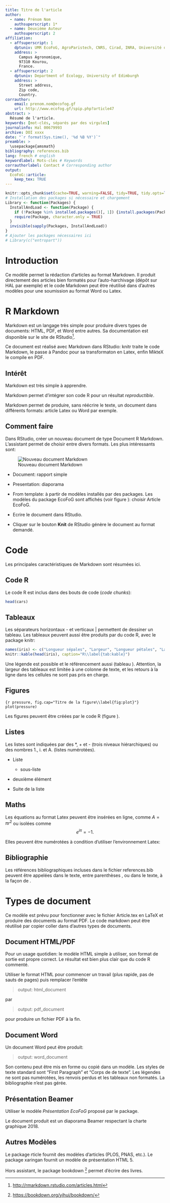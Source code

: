```yaml
---
title: Titre de l'article
author:
  - name: Prénom Nom
    authsuperscript: 1*
  - name: Deuxième Auteur
    authsuperscript: 2
affiliation:
  - affsuperscript: 1
    dptuniv: UMR EcoFoG, AgroParistech, CNRS, Cirad, INRA, Université des Antilles, Université de Guyane.
    address: >
      Campus Agronomique,
      97310 Kourou,
      France.
  - affsuperscript: 2
    dptuniv: Department of Ecology, University of Edimburgh
    address: >
      Street address,
      Zip code,
      Country.
corrauthor:
    email: prenom.nom@ecofog.gf
    url: http://www.ecofog.gf/spip.php?article47
abstract: >
  Résumé de l'article.
keywords: [mot-clés, séparés par des virgules]
journalinfo: Hal 00679993
archive: DOI xxxx
date: "`r format(Sys.time(), '%d %B %Y')`"
preamble: >
  \usepackage{amsmath}
bibliography: references.bib
lang: french # english
keywordlabel: Mots-clés # Keywords
corrauthorlabel: Contact # Corresponding author
output:
  EcoFoG::article:
    keep_tex: TRUE
---
```


<!-- Options de knitr et de R (librairies, ...) --> 

```r
knitr::opts_chunk$set(cache=TRUE, warning=FALSE, tidy=TRUE, tidy.opts=list(blank=FALSE, width.cutoff=40))
# Installation des packages si nécessaire et chargement
Library <- function(Packages) {
  InstallAndLoad <- function(Package) {
    if (!Package %in% installed.packages()[, 1]) {install.packages(Package)}
    require(Package, character.only = TRUE)
  }
  invisible(sapply(Packages, InstallAndLoad))
}
# Ajouter les packages nécessaires ici
# Library(c("entropart"))
```

<!-- Script Mathjax nécessaire pour la numérotation des équations en HTML --> 
<script type="text/x-mathjax-config">
MathJax.Hub.Config({
  TeX: { 
    equationNumbers: {
      autoNumber: "all",
      formatNumber: function (n) {return +n}
    } 
  }
});
</script>
<!-- Début du document ci-dessous --> 


# Introduction

Ce modèle permet la rédaction d'articles au format Markdown. Il produit directement des articles bien formatés pour l'auto-harchivage (dépôt sur HAL par exemple) et le code Markdown peut être réutilisé dans d'autres modèles pour une soumission au format Word ou Latex.

# R Markdown

Markdown est un langage très simple pour produire divers types de documents: HTML, PDF, et Word entre autres.
Sa documentation est disponible sur le site de RStudio[^1].

[^1]: <http://rmarkdown.rstudio.com/articles.html>


Ce document est réalisé avec Markdown dans RStudio: knitr traite le code Markdown, le passe à Pandoc pour sa transformaton en Latex, enfin MikteX le compile en PDF.


## Intérêt

Markdown est très simple à apprendre.

Markdown permet d'intégrer son code R pour un résultat *reproductible*.

Markdown permet de produire, sans réécrire le texte, un document dans différents formats: article Latex ou Word par exemple.


## Comment faire

Dans RStudio, créer un nouveau document de type Document R Markdown. 
L'assistant permet de choisir entre divers formats. Les plus intéressants sont:

![Nouveau document Markdown\label{fig:nouveau}](NouveauRMarkdown.PNG)

* Document: rapport simple

* Presentation: diaporama

* From template: à partir de modèles installés par des packages. Les modèles du package EcoFoG sont affichés (voir figure \ref{fig:nouveau}): choisir Article EcoFoG.

* Ecrire le document dans RStudio.

* Cliquer sur le bouton **Knit** de RStudio génère le document au format demandé.


# Code

Les principales caractéristiques de Markdown sont résumées ici.


## Code R

Le code R est inclus dans des bouts de code (*code chunks*):

```r
head(cars)
```


## Tableaux

Les séparateurs horizontaux - et verticaux | permettent de dessiner un tableau.
Les tableaux peuvent aussi être produits par du code R, avec le package knitr:

```r
names(iris) <- c("Longueur sépales", "Largeur", "Longueur pétales", "Largeur", "Espèce")
knitr::kable(head(iris), caption="R\\label{tab:kable}")
```

Une légende est possible et le référencement aussi (tableau \ref{tab:kable}).
Attention, la largeur des tableaux est limitée à une colonne de texte, et les retours à la ligne dans les cellules ne sont pas pris en charge. 


## Figures

```{r pressure, fig.cap="Titre de la figure\\label{fig:plot}"}
plot(pressure)
```

Les figures peuvent être créées par le code R (figure \ref{fig:plot}).



## Listes

Les listes sont indiquées par des *, + et - (trois niveaux hiérarchiques) ou des nombres 1., i. et A. (listes numérotées). 

* Liste

    + sous-liste

* deuxième élément

* Suite de la liste


## Maths

Les équations au format Latex peuvent être insérées en ligne, comme $A=\pi r^2$ ou isolées comme $$e^{i \pi} = -1.$$

Elles peuvent être numérotées à condition d'utiliser l'environnement Latex:

\begin{equation}\label{key}
A=\pi r^2.
\end{equation}


## Bibliographie

Les références bibliographiques incluses dans le fichier references.bib peuvent être appelées dans le texte, entre parenthèses \citep{Marcon2014c}, ou dans le texte, à la façon de \citet{Marcon2014c}.


# Types de document

Ce modèle est prévu pour fonctionner avec le fichier Article.tex en LaTeX et produire des documents au format PDF.
Le code markdown peut être réutilisé par copier coller dans d'autres types de documents.

## Document HTML/PDF

Pour un usage quotidien: le modèle HTML simple à utiliser, son format de sortie est propre correct. Le résultat est bien plus clair que du code R commenté.

Utiliser le format HTML pour commencer un travail (plus rapide, pas de sauts de pages) puis remplacer l'entête

> output: html_document

par 

> output: pdf_document

pour produire un fichier PDF à la fin.


## Document Word

Un document Word peut être produit:

> output: word_document

Son contenu peut être mis en forme ou copié dans un modèle. Les styles de texte standard  sont "First Paragraph" et "Corps de de texte".
Les légendes ne sont pas numérotées, les renvois perdus et les tableaux non formatés.
La bibliographie n'est pas gérée.


## Présentation Beamer

Utiliser le modèle *Présentation EcoFoG* proposé par le package.

Le document produit est un diaporama Beamer respectant la charte graphique 2018.


## Autres Modèles

Le package rticle fournit des modèles d'articles (PLOS, PNAS, etc.). 
Le package xaringan fournit un modèle de présentation HTML 5.

Hors assistant, le package bookdown [^3] permet d'écrire des livres.

[^3]: <https://bookdown.org/yihui/bookdown/>


